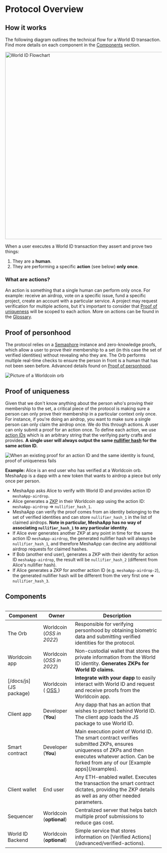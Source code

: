 # Protocol Overview

## How it works

The following diagram outlines the technical flow for a World ID transaction. Find more details on each component in the [Components](#components) section.

<div className="text--center">
  <img
    src="/images/docs/about/main-flowchart.png"
    alt="World ID Flowchart"
    width="600"
  />
</div>

When a user executes a World ID transaction they assert and prove two things:

1. They are a **human**.
2. They are performing a specific **action** (see below) **only once**.

### What are actions?

An action is something that a single human can perform only once. For example: receive an airdrop, vote on a specific issue, fund a specific project, create an account with a particular service. A project may request verification for multiple actions, but it's important to consider that [Proof of uniqueness](#proof-of-uniqueness) will be scoped to each action. More on actions can be found in the [Glossary](/about/glossary#actions-advanced).

## Proof of personhood

The protocol relies on a [Semaphore](https://github.com/appliedzkp/semaphore) instance and zero-knowledge proofs, which allow a user to prove their membership to a set (in this case the set of verified identities) without revealing who they are. The Orb performs multiple real-time checks to ensure the person in front is a human that has not been seen before. Advanced details found on [Proof of personhood](/advanced/proof-of-personhood).

<div className="text--center">
  <img src="/images/docs/about/orb.webp" alt="Picture of a Worldcoin orb" />
</div>

## Proof of uniqueness

Given that we don't know anything about the person who's proving their membership to the set, a critical piece of the protocol is making sure a person can only prove their membership in a particular context only once. For instance, if you're doing an airdrop, you want to make sure a single person can only claim the airdrop once. We do this through actions. A user can only submit a proof for an action once. To define each action, we use [action IDs](/about/glossary#action-id) which is an arbitrary string that the verifying party crafts and provides. **A single user will always output the same [nullifier hash](/docs/about/glossary#nullifier-hash) for the same action ID.**

<div className="text--center">
  <img
    src="/images/docs/about/proof-of-uniqueness.svg"
    alt="When an existing proof for an action ID and the same identity is found, proof of uniqueness fails"
  />
</div>

**Example:**
Alice is an end user who has verified at a Worldcoin orb. MeshaApp is a dapp with a new token that wants to airdrop a piece but only once per person.

- MeshaApp asks Alice to verify with World ID and provides action ID `meshaApp-airdrop`.
- Alice generates a [ZKP](/advanced/zero-knowledge-proofs) in their Worldcoin app using the action ID: `meshaApp-airdrop` => `nullifier_hash_1`.
- MeshaApp can verify the proof comes from an identity belonging to the set of verified identities and can store `nullifier_hash_1` in the list of claimed airdrops. **Note in particular, MeshaApp has no way of associating `nullifier_hash_1` to any particular identity**.
- If Alice ever generates another ZKP at any point in time for the same action ID `meshaApp-airdrop`, the generated nullifier hash will always be `nullifier_hash_1`, and therefore MeshaApp can decline any additional airdrop requests for claimed hashes.
- If Bob (another end user), generates a ZKP with their identity for action ID `meshaApp-airdrop`, the result will be `nullifier_hash_2` (different from Alice's nullifier hash).
- If Alice generates a ZKP for another action ID (e.g. `meshaApp-airdrop-2`), the generated nullifier hash will be different from the very first one => `nullifier_hash_3`.

## Components

<img src="/images/docs/about/components.png" alt="" />

<table>
  <thead>
    <tr>
      <th>Component</th>
      <th>Owner</th>
      <th>Description</th>
    </tr>
  </thead>
  <tbody>
    <tr>
      <td>The Orb</td>
      <td>
        Worldcoin (<i>OSS in 2022</i>)
      </td>
      <td>
        Responsible for verifying personhood by obtaining biometric data and
        submitting verified identities for the protocol.
      </td>
    </tr>
    <tr>
      <td>Worldcoin app</td>
      <td>
        Worldcoin (<i>OSS in 2022</i>)
      </td>
      <td>
        Non-custodial wallet that stores the private information from the World
        ID identity. <b>Generates ZKPs for World ID claims.</b>
      </td>
    </tr>
    <tr>
      <td>[/docs/js](JS package)</td>
      <td>
        Worldcoin (
        <a href="https://github.com/worldcoin/world-id-js" target="_blank">
          OSS
        </a>
        )
      </td>
      <td>
        <b>Integrate with your dapp</b> to easily interact with World ID and
        request and receive proofs from the Worldcoin app.
      </td>
    </tr>
    <tr>
      <td>Client app</td>
      <td>
        Developer (<b>You</b>)
      </td>
      <td>
        Any dapp that has an action that wishes to protect behind World ID. The
        client app loads the JS package to use World ID.
      </td>
    </tr>
    <tr>
      <td>Smart contract</td>
      <td>
        Developer (<b>You</b>)
      </td>
      <td>
        Main execution point of World ID. The smart contract verifies submitted
        ZKPs, ensures uniqueness of ZKPs and then executes whatever action. Can
        be forked from any of our [Example apps](/examples).
      </td>
    </tr>
    <tr>
      <td>Client wallet</td>
      <td>End user</td>
      <td>
        Any ETH-enabled wallet. Executes the transaction the smart contract
        dictates, providing the ZKP details as well as any other needed
        parameters.
      </td>
    </tr>
    <tr>
      <td>Sequencer</td>
      <td>
        Worldcoin (<b>optional</b>)
      </td>
      <td>
        Centralized server that helps batch multiple proof submissions to reduce
        gas cost.
      </td>
    </tr>
    <tr>
      <td>World ID Backend</td>
      <td>
        Worldcoin (<b>optional</b>)
      </td>
      <td>
        Simple service that stores information on [Verified
        Actions](/advanced/verified-actions).
      </td>
    </tr>
  </tbody>
</table>
